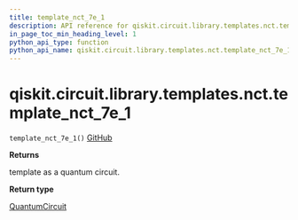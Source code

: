 ```yaml
---
title: template_nct_7e_1
description: API reference for qiskit.circuit.library.templates.nct.template_nct_7e_1
in_page_toc_min_heading_level: 1
python_api_type: function
python_api_name: qiskit.circuit.library.templates.nct.template_nct_7e_1
---
```


# qiskit.circuit.library.templates.nct.template\_nct\_7e\_1

<span id="qiskit.circuit.library.templates.nct.template_nct_7e_1" />

`template_nct_7e_1()` [GitHub](https://github.com/qiskit/qiskit/tree/stable/0.19/qiskit/circuit/library/templates/nct/template_nct_7e_1.py "view source code")

**Returns**

template as a quantum circuit.

**Return type**

[QuantumCircuit](qiskit.circuit.QuantumCircuit "qiskit.circuit.QuantumCircuit")

